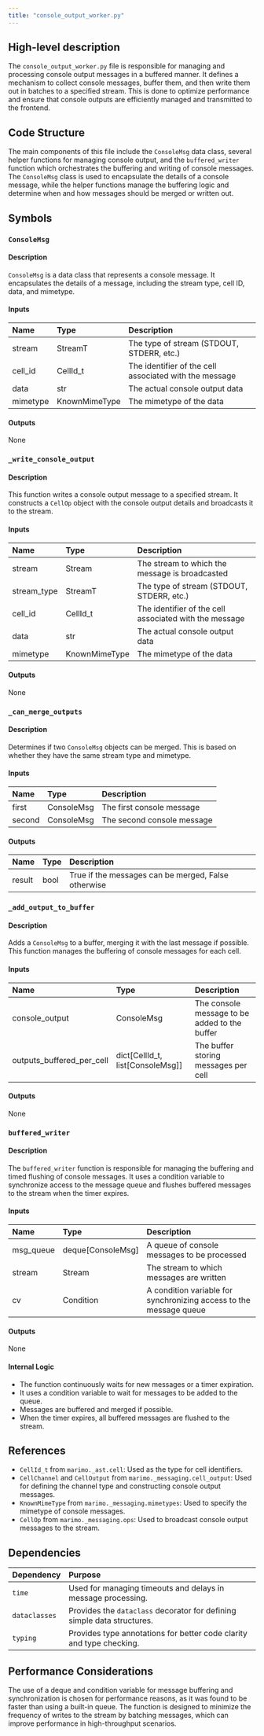 ```yaml
---
title: "console_output_worker.py"
---
```


## High-level description

The `console_output_worker.py` file is responsible for managing and processing console output messages in a buffered manner. It defines a mechanism to collect console messages, buffer them, and then write them out in batches to a specified stream. This is done to optimize performance and ensure that console outputs are efficiently managed and transmitted to the frontend.

## Code Structure

The main components of this file include the `ConsoleMsg` data class, several helper functions for managing console output, and the `buffered_writer` function which orchestrates the buffering and writing of console messages. The `ConsoleMsg` class is used to encapsulate the details of a console message, while the helper functions manage the buffering logic and determine when and how messages should be merged or written out.

## Symbols

### `ConsoleMsg`
#### Description
`ConsoleMsg` is a data class that represents a console message. It encapsulates the details of a message, including the stream type, cell ID, data, and mimetype.

#### Inputs
| Name     | Type             | Description                        |
|:---------|:-----------------|:-----------------------------------|
| stream   | StreamT          | The type of stream (STDOUT, STDERR, etc.) |
| cell_id  | CellId_t         | The identifier of the cell associated with the message |
| data     | str              | The actual console output data     |
| mimetype | KnownMimeType    | The mimetype of the data           |

#### Outputs
None

### `_write_console_output`
#### Description
This function writes a console output message to a specified stream. It constructs a `CellOp` object with the console output details and broadcasts it to the stream.

#### Inputs
| Name       | Type       | Description                        |
|:-----------|:-----------|:-----------------------------------|
| stream     | Stream     | The stream to which the message is broadcasted |
| stream_type| StreamT    | The type of stream (STDOUT, STDERR, etc.) |
| cell_id    | CellId_t   | The identifier of the cell associated with the message |
| data       | str        | The actual console output data     |
| mimetype   | KnownMimeType | The mimetype of the data         |

#### Outputs
None

### `_can_merge_outputs`
#### Description
Determines if two `ConsoleMsg` objects can be merged. This is based on whether they have the same stream type and mimetype.

#### Inputs
| Name   | Type       | Description                        |
|:-------|:-----------|:-----------------------------------|
| first  | ConsoleMsg | The first console message          |
| second | ConsoleMsg | The second console message         |

#### Outputs
| Name   | Type  | Description                        |
|:-------|:------|:-----------------------------------|
| result | bool  | True if the messages can be merged, False otherwise |

### `_add_output_to_buffer`
#### Description
Adds a `ConsoleMsg` to a buffer, merging it with the last message if possible. This function manages the buffering of console messages for each cell.

#### Inputs
| Name                    | Type                      | Description                        |
|:------------------------|:--------------------------|:-----------------------------------|
| console_output          | ConsoleMsg                | The console message to be added to the buffer |
| outputs_buffered_per_cell | dict[CellId_t, list[ConsoleMsg]] | The buffer storing messages per cell |

#### Outputs
None

### `buffered_writer`
#### Description
The `buffered_writer` function is responsible for managing the buffering and timed flushing of console messages. It uses a condition variable to synchronize access to the message queue and flushes buffered messages to the stream when the timer expires.

#### Inputs
| Name      | Type               | Description                        |
|:----------|:-------------------|:-----------------------------------|
| msg_queue | deque[ConsoleMsg]  | A queue of console messages to be processed |
| stream    | Stream             | The stream to which messages are written |
| cv        | Condition          | A condition variable for synchronizing access to the message queue |

#### Outputs
None

#### Internal Logic
- The function continuously waits for new messages or a timer expiration.
- It uses a condition variable to wait for messages to be added to the queue.
- Messages are buffered and merged if possible.
- When the timer expires, all buffered messages are flushed to the stream.

## References

- `CellId_t` from `marimo._ast.cell`: Used as the type for cell identifiers.
- `CellChannel` and `CellOutput` from `marimo._messaging.cell_output`: Used for defining the channel type and constructing console output messages.
- `KnownMimeType` from `marimo._messaging.mimetypes`: Used to specify the mimetype of console messages.
- `CellOp` from `marimo._messaging.ops`: Used to broadcast console output messages to the stream.

## Dependencies

| Dependency | Purpose |
|:-----------|:--------|
| `time`     | Used for managing timeouts and delays in message processing. |
| `dataclasses` | Provides the `dataclass` decorator for defining simple data structures. |
| `typing`   | Provides type annotations for better code clarity and type checking. |

## Performance Considerations

The use of a deque and condition variable for message buffering and synchronization is chosen for performance reasons, as it was found to be faster than using a built-in queue. The function is designed to minimize the frequency of writes to the stream by batching messages, which can improve performance in high-throughput scenarios.